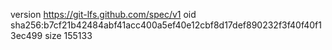 version https://git-lfs.github.com/spec/v1
oid sha256:b7cf21b42484abf41acc400a5ef40e12cbf8d17def890232f3f40f40f13ec499
size 155133
